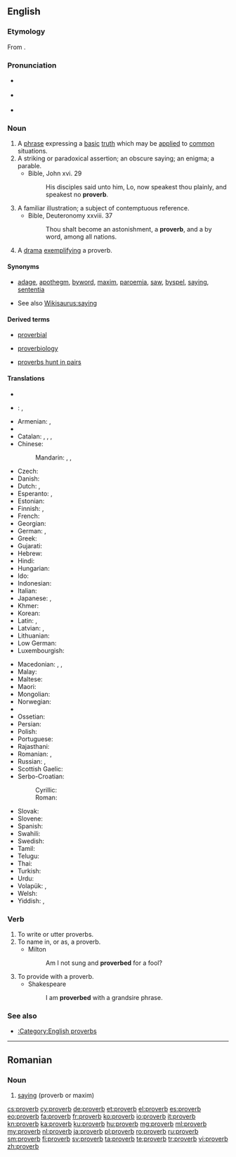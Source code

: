{{also|Proverbs}}
==English==
{{wikipedia}}

===Etymology===
From {{etyl|la|en}} {{term|proverbium|lang=la}}.

===Pronunciation===
* {{a|UK}} {{IPA|/ˈprɒvɜːb/|lang=en}}
* {{a|US}} {{IPA|/ˈprɑːvɝːb/|lang=en}}
* {{audio|en-us-proverb.ogg|Audio (US)}}

===Noun===
{{en-noun}}

# A [[phrase]] expressing a [[basic]] [[truth]] which may be [[apply|applied]] to [[common]] situations.
# A striking or paradoxical assertion; an obscure saying; an enigma; a parable.
#* Bible, John xvi. 29
#*: His disciples said unto him, Lo, now speakest thou plainly, and speakest no '''proverb'''.
# A familiar illustration; a subject of contemptuous reference.
#* Bible, Deuteronomy xxviii. 37
#*: Thou shalt become an astonishment, a '''proverb''', and a by word, among all nations.
# A [[drama]] [[exemplify]]ing a proverb.

====Synonyms====
* {{sense|phrase expressing a basic truth}} [[adage]], [[apothegm]], [[byword]], [[maxim]], [[paroemia]], [[saw]], [[byspel]], [[saying]], [[sententia]]
* See also [[Wikisaurus:saying]]

====Derived terms====
{{rel-top3|Terms derived from "proverb"}}
* [[proverbial]]
{{rel-mid3}}
* [[proverbiology]]
{{rel-mid3}}
* [[proverbs hunt in pairs]]
{{rel-bottom}}

====Translations====
{{trans-top|phrase expressing a basic truth}}
* {{trreq|sq}}
* {{ttbc|ar}}: {{t-|ar|مَثَلٌ|m|tr=máθal|sc=Arab}}, {{t-|ar|حكمة|f|tr=ħíkma|sc=Arab}}
* Armenian: {{t+|hy|առած|tr=aṙaç}}, {{t-|hy|ասացվածք|tr=asac'vaçk}}
* {{trreq|eu}}
* Catalan: {{t-|ca|proverbi|m}}, {{t-|ca|dita|f}}, {{t-|ca|refrany|m}}, {{t-|ca|parèmia|f}}
* Chinese:
*: Mandarin: {{t|cmn|箴言|tr=zhēnyán|sc=Hani}}, {{t|cmn|諺語|sc=Hani}}, {{t|cmn|谚语|tr=yànyǔ|sc=Hani}}
* Czech: {{t+|cs|přísloví|n}}
* Danish: {{t-|da|ordsprog|n}}
* Dutch: {{t+|nl|spreekwoord|n}}, {{t+|nl|gezegde|n}}
* Esperanto: {{t+|eo|proverbo}}, {{t-|eo|sentenco}}
* Estonian: {{t-|et|vanasõna}}
* Finnish: {{t+|fi|sananlasku}}, {{t+|fi|sanonta}}
* French: {{t+|fr|proverbe|m}}
* Georgian: {{t-|ka|ანდაზა}}
* German: {{t+|de|Sprichwort|n}}, {{t-|de|Denkspruch|m}}
* Greek: {{t+|el|παροιμία|f|tr=paroimía}}
* Gujarati: {{t-|gu|કહેવત|tr=kahevat|sc=Gujr|f}}
* Hebrew: {{t+|he|פתגם|m}}
* Hindi: {{t-|hi|कहावत|tr=kahāvat}}
* Hungarian: {{t+|hu|közmondás}}
* Ido: {{t+|io|proverbo}}
* Indonesian: {{t-|id|pribahasa}}
* Italian: {{t+|it|proverbio|m}}
* Japanese: {{t+|ja|諺|tr=[[ことわざ]] kotowaza|sc=Jpan}}, {{t-|ja|格言|tr=[[かくげん]] kakugen|sc=Jpan}}
* Khmer: {{t+|km|សុភាសិត|tr=so’pʰiesət|sc=Khmr}}
* Korean: {{t+|ko|속담|tr=sokdam|sc=Kore}}
* Latin: {{t-|la|sententia|f}}, {{t-|la|proverbium|n}}
* Latvian: {{t-|lv|sakãmvards}}, {{t+|lv|sakāmvārds|m}}
* Lithuanian: {{t-|lt|patarlė|f}}
* Low German: {{t-|nds|Snacks}}
* Luxembourgish: {{t-|lb|Sprachwuert}}
{{trans-mid}}
* Macedonian: {{t-|mk|поговорка|f|tr=pogóvorka}}, {{t-|mk|изрека|f|tr=ízreka}}, {{t-|mk|пословица|f|tr=poslóvica}}
* Malay: {{t-|ms|peribahasa}}
* Maltese: {{t-|mt|qawl|m}}
* Maori: {{t-|mi|rārangi whakataukī}}
* Mongolian: {{t-|mn|зүйр цэцэн үг|tr=züyr cecen üg|sc=Cyrl}}
* Norwegian: {{t+|no|ordtak}}
* {{trreq|ang}}
* Ossetian: {{tø|os|æмбисонд|sc=Cyrl}}
* Persian: {{t+|fa|ضربالمثل|sc=fa-Arab}}
* Polish: {{t+|pl|przysłowie|n}}
* Portuguese: {{t+|pt|provérbio|m}}
* Rajasthani: {{tø|raj|कैवत|tr=kaivat|sc=Deva}}
* Romanian: {{t+|ro|proverb|n}}, {{t+|ro|proverbe|n-p}}
* Russian: {{t+|ru|пословица|f|tr=poslóvitsa}}, {{t+|ru|поговорка|f|tr=pogovórka}}
* Scottish Gaelic: {{t-|gd|seanfhacal|m}}
* Serbo-Croatian:
*: Cyrillic: {{t-|sh|пословица|f|sc=Cyrl}}
*: Roman: {{t-|sh|poslovica|f|sc=Latn}}
* Slovak: {{t-|sk|príslovie|n}}
* Slovene: {{t+|sl|pregovor|m}}
* Spanish: {{t-|es|proverbio|m}}
* Swahili: {{t+|sw|methali}}
* Swedish: {{t+|sv|ordspråk|n}}
* Tamil: {{t+|ta|பழமொழி|tr=paḻamoḻi|sc=Taml}}
* Telugu: {{t+|te|నానుడి|tr=nānuḍi|sc=Telu}}
* Thai: {{t+|th|ภาษิต|tr=paasìt}}
* Turkish: {{t+|tr|atasözü}}
* Urdu: {{t-|ur|کہاوت|tr=kahāvat}}
* Volapük: {{t+|vo|spiket}}, {{qualifier|older term}} {{t-|vo|pükedavöd}}
* Welsh: {{t+|cy|dihareb|f}}
* Yiddish: {{t+|yi|שפּריכוואָרט|n|tr=shprikhvort|sc=Hebr}}, {{t-|yi|וועלצווערטל|n|tr=veltsvertl|sc=Hebr}}
{{trans-bottom}}

===Verb===
{{en-verb}}

# To write or utter proverbs.
# To name in, or as, a proverb.
#* Milton
#*: Am I not sung and '''proverbed''' for a fool?
# To provide with a proverb.
#* Shakespeare
#*: I am '''proverbed''' with a grandsire phrase.

{{Webster 1913}}

===See also===
* [[:Category:English proverbs]]

----

==Romanian==

===Noun===
{{head|ro|noun}}

# [[saying]] (proverb or maxim)

{{tbot entry|Romanian|saying|2010|July|ro}}

[[cs:proverb]]
[[cy:proverb]]
[[de:proverb]]
[[et:proverb]]
[[el:proverb]]
[[es:proverb]]
[[eo:proverb]]
[[fa:proverb]]
[[fr:proverb]]
[[ko:proverb]]
[[io:proverb]]
[[it:proverb]]
[[kn:proverb]]
[[ka:proverb]]
[[ku:proverb]]
[[hu:proverb]]
[[mg:proverb]]
[[ml:proverb]]
[[my:proverb]]
[[nl:proverb]]
[[ja:proverb]]
[[pl:proverb]]
[[ro:proverb]]
[[ru:proverb]]
[[sm:proverb]]
[[fi:proverb]]
[[sv:proverb]]
[[ta:proverb]]
[[te:proverb]]
[[tr:proverb]]
[[vi:proverb]]
[[zh:proverb]]